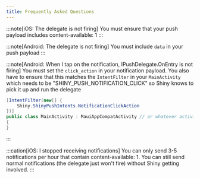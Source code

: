 ```yaml
---
title: Frequently Asked Questions
---
```


:::note[iOS: The delegate is not firing]
You must ensure that your push payload includes content-available: 1
:::

:::note[Android: The delegate is not firing]
You must include `data` in your push payload
:::

:::note[Android: When I tap on the notification, IPushDelegate.OnEntry is not firing]
You must set the `click_action` in your notification payload.  You also have to ensure that this matches the `IntentFilter` in your `MainActivity` which needs to be "SHINY_PUSH_NOTIFICATION_CLICK"
so Shiny knows to pick it up and run the delegate

```csharp
[IntentFilter(new[] {
    Shiny.ShinyPushIntents.NotificationClickAction
})]
public class MainActivity : MauiAppCompatActivity // or whatever activity type you use
{
}
```
:::

:::cation[iOS: I stopped receiving notifications]
You can only send 3-5 notifications per hour that contain content-available: 1.  You can still send normal notifications (the delegate just won't fire) without Shiny getting involved.
:::
